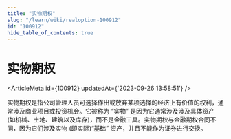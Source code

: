 ```yaml
---
title: "实物期权"
slug: "/learn/wiki/realoption-100912"
id: "100912"
hide_table_of_contents: true
---
```



# 实物期权

<ArticleMeta id={100912} updatedAt={'2023-09-26 13:58:51'} />
<div className='border-solid border-b border-t-0 my-4 border-[var(--ifm-color-gray-300)]' />

实物期权是指公司管理人员可选择作出或放弃某项选择的经济上有价值的权利，通常涉及商业项目或投资机会。它被称为 “实物” 是因为它通常涉及涉及具体资产 (如机械、土地、建筑以及库存)，而不是金融工具。实物期权与金融期权合同不同，因为它们涉及实物 (即实际)“基础” 资产，并且不能作为证券进行交换。
